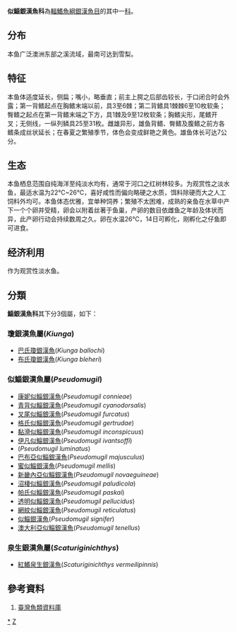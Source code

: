 {{Automatic taxobox
| taxon = Pseudomugilidae
| image = 
| image_caption = 
| authority = 
| subdivision_ranks = [[屬|屬]]
| subdivision =
見內文
}}
'''似鯔銀漢魚科'''為[[輻鰭魚綱|輻鰭魚綱]][[銀漢魚目|銀漢魚目]]的其中一[[科|科]]。

==分布==
本鱼广泛澳洲东部之溪流域，最南可达到雪梨。

==特征==
本鱼体适度延长，侧扁；嘴小，略垂直；前主上腭之后部齿较长，于口闭合时会外露；第一背鳍起点在胸鳍末端以前，具3至6棘；第二背鳍具1棘棘6至10枚软条；臀鳍之起点在第一背鳍末端之下方，具1棘及9至12枚软条；胸鳍尖形，尾鳍开叉；无侧线，一纵列鳞具25至31枚。雌雄异形，雄鱼背鳍、臀鳍及腹鳍之前方各鳍条成丝状延长；在春夏之繁殖季节，体色会变成鲜艳之黄色。雄鱼体长可达7公分。

==生态==
本鱼栖息范围自纯海洋至纯淡水均有，通常于河口之红树林较多。为观赏性之淡水鱼，最适水温为22℃~26℃，喜好咸性而偏向略硬之水质，饵料除硬而大之人工饲料外均可。本鱼体态优雅，宜单种饲养；繁殖不太困难，成熟的亲鱼在水草中产下一个个卵并受精，卵会以附着丝著于鱼巢，产卵的数目依雌鱼之年龄及体状而异，此产卵行动会持续数周之久。卵在水温26℃，14日可孵化，刚孵化之仔鱼即可进食。

==经济利用==
作为观赏性淡水鱼。

==分類==
'''鯔銀漢魚科'''其下分3個屬，如下：
===瓊銀漢魚屬(''Kiunga'')=== 
*[[巴氏瓊銀漢魚|巴氏瓊銀漢魚]](''Kiunga ballochi'')
*[[布氏瓊銀漢魚|布氏瓊銀漢魚]](''Kiunga bleheri'')
===似鯔銀漢魚屬(''Pseudomugil'')===
*[[康妮似鯔銀漢魚|康妮似鯔銀漢魚]](''Pseudomugil connieae'')
*[[青背似鯔銀漢魚|青背似鯔銀漢魚]](''Pseudomugil cyanodorsalis'')
*[[叉尾似鯔銀漢魚|叉尾似鯔銀漢魚]](''Pseudomugil furcatus'')
*[[格氏似鯔銀漢魚|格氏似鯔銀漢魚]](''Pseudomugil gertrudae'')
*[[黏滑似鯔銀漢魚|黏滑似鯔銀漢魚]](''Pseudomugil inconspicuus'')
*[[伊凡似鯔銀漢魚|伊凡似鯔銀漢魚]](''Pseudomugil ivantsoffi'')
*(''Pseudomugil luminatus'')
*[[巴布亞似鯔銀漢魚|巴布亞似鯔銀漢魚]](''Pseudomugil majusculus'')
*[[蜜似鯔銀漢魚|蜜似鯔銀漢魚]](''Pseudomugil mellis'')
*[[新畿內亞似鯔銀漢魚|新畿內亞似鯔銀漢魚]](''Pseudomugil novaeguineae'')
*[[沼棲似鯔銀漢魚|沼棲似鯔銀漢魚]](''Pseudomugil paludicola'')
*[[帕氏似鯔銀漢魚|帕氏似鯔銀漢魚]](''Pseudomugil paskai'')
*[[透明似鯔銀漢魚|透明似鯔銀漢魚]](''Pseudomugil pellucidus'')
*[[網紋似鯔銀漢魚|網紋似鯔銀漢魚]](''Pseudomugil reticulatus'')
*[[似鯔銀漢魚|似鯔銀漢魚]](''Pseudomugil signifer'')
*[[澳大利亞似鯔銀漢魚|澳大利亞似鯔銀漢魚]](''Pseudomugil tenellus'')

===泉生銀漢魚屬(''Scaturiginichthys'')===
*[[紅鰭泉生銀漢魚|紅鰭泉生銀漢魚]](''Scaturiginichthys vermeilipinnis'')
==參考資料==
#[https://web.archive.org/web/20160526235836/http://fishdb.sinica.edu.tw/AjaxTree/tree.php 臺灣魚類資料庫]
{{Taxonbar|from=Q882360}}

[[Category:鯔銀漢魚科|*]]
[[Category:银汉鱼目|Z]]